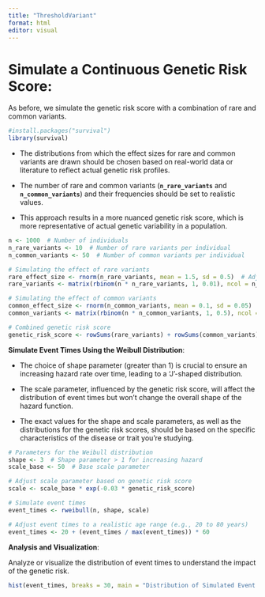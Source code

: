 ```yaml
---
title: "ThresholdVariant"
format: html
editor: visual
---
```


# **Simulate a Continuous Genetic Risk Score**:

As before, we simulate the genetic risk score with a combination of rare and common variants.

```r
#install.packages("survival")
library(survival)

```

-   The distributions from which the effect sizes for rare and common variants are drawn should be chosen based on real-world data or literature to reflect actual genetic risk profiles.

-   The number of rare and common variants (**`n_rare_variants`** and **`n_common_variants`**) and their frequencies should be set to realistic values.

-   This approach results in a more nuanced genetic risk score, which is more representative of actual genetic variability in a population.

```r
n <- 1000  # Number of individuals
n_rare_variants <- 10  # Number of rare variants per individual
n_common_variants <- 50  # Number of common variants per individual

# Simulating the effect of rare variants
rare_effect_size <- rnorm(n_rare_variants, mean = 1.5, sd = 0.5)  # Adjust mean and sd as needed
rare_variants <- matrix(rbinom(n * n_rare_variants, 1, 0.01), ncol = n_rare_variants) * rare_effect_size

# Simulating the effect of common variants
common_effect_size <- rnorm(n_common_variants, mean = 0.1, sd = 0.05)  # Adjust mean and sd as needed
common_variants <- matrix(rbinom(n * n_common_variants, 1, 0.5), ncol = n_common_variants) * common_effect_size

# Combined genetic risk score
genetic_risk_score <- rowSums(rare_variants) + rowSums(common_variants)
```

**Simulate Event Times Using the Weibull Distribution**:

-   The choice of shape parameter (greater than 1) is crucial to ensure an increasing hazard rate over time, leading to a 'J'-shaped distribution.

-   The scale parameter, influenced by the genetic risk score, will affect the distribution of event times but won't change the overall shape of the hazard function.

-   The exact values for the shape and scale parameters, as well as the distributions for the genetic risk scores, should be based on the specific characteristics of the disease or trait you're studying.

```r

# Parameters for the Weibull distribution
shape <- 3  # Shape parameter > 1 for increasing hazard
scale_base <- 50  # Base scale parameter

# Adjust scale parameter based on genetic risk score
scale <- scale_base * exp(-0.03 * genetic_risk_score)

# Simulate event times
event_times <- rweibull(n, shape, scale)

# Adjust event times to a realistic age range (e.g., 20 to 80 years)
event_times <- 20 + (event_times / max(event_times)) * 60
```

**Analysis and Visualization**:

Analyze or visualize the distribution of event times to understand the impact of the genetic risk.

```r
hist(event_times, breaks = 30, main = "Distribution of Simulated Event Ages", xlab = "Age", ylab = "Frequency")
```
